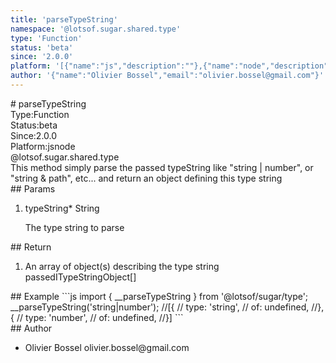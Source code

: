 ```yaml
---
title: 'parseTypeString'
namespace: '@lotsof.sugar.shared.type'
type: 'Function'
status: 'beta'
since: '2.0.0'
platform: '[{"name":"js","description":""},{"name":"node","description":""}]'
author: '{"name":"Olivier Bossel","email":"olivier.bossel@gmail.com"}'
---
```

<div class="docmap-mdx">
# parseTypeString
<div class="_metas">
<div class="_type"><span class="_type-label">Type:</span><span class="_type-value">Function</span></div>
<div class="_status"><span class="_status-label">Status:</span><span class="_status-value -beta">beta</span></div>
<div class="_since"><span class="_since-label">Since:</span><span class="_since-value">2.0.0</span></div>
<div class="_platform"><span class="_platform-label">Platform:</span><span class="_platform-value -js">js</span><span class="_platform-value -node">node</span></div>
</div>
<div class="_namespace">@lotsof.sugar.shared.type</div>
<div class="_description">
This method simply parse the passed typeString like &quot;string | number&quot;, or &quot;string &amp; path&quot;, etc... and return
an object defining this type string
</div>
<div class="_params">
## Params
<ol class="_list">
<li class="_item">
<span class="_name">typeString<span class="_required">*</span></span><span class="_default"></span> <span class="_type">String</span>
<p class="_description">The type string to parse</p>
</li>
</ol>
</div>
<div class="_return">
## Return
<ol class="_list">
<li class="_item">
<span class="_description">An array of object(s) describing the type string passed</span><span class="_default"></span><span class="_type">ITypeStringObject&lsqb;&rsqb;</span>
</li>
</ol>
</div>
<div class="_examples">
## Example
```js
import { __parseTypeString } from '@lotsof/sugar/type';
__parseTypeString('string|number');
//[{
//   type: 'string',
//   of: undefined,
//}, {
//   type: 'number',
//   of: undefined,
//}]
```
</div>
<div class="_author">
## Author
<ul class="_list">
<li class="_item">
<span class="_name">Olivier Bossel</span>
<span class="_email">olivier.bossel@gmail.com</span>
</li>
</ul>
</div>
</div>